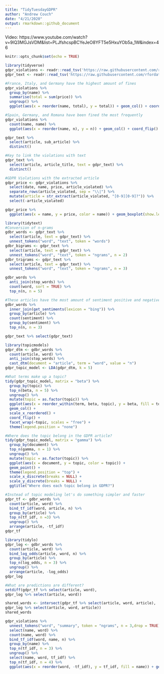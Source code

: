 ```yaml
---
title: "TidyTuesdayGDPR"
author: "Andrew Couch"
date: "4/21/2020"
output: rmarkdown::github_document
---
```


Video: https://www.youtube.com/watch?v=9lQ3MGJsVDM&list=PLJfshcspBCYeJeO8YFT5e5HxuYOb5a_1W&index=46

```r
knitr::opts_chunk$set(echo = TRUE)
```

```r
library(tidyverse)
gdpr_violations <- readr::read_tsv('https://raw.githubusercontent.com/rfordatascience/tidytuesday/master/data/2020/2020-04-21/gdpr_violations.tsv')
gdpr_text <- readr::read_tsv('https://raw.githubusercontent.com/rfordatascience/tidytuesday/master/data/2020/2020-04-21/gdpr_text.tsv')
```

```r
#France, Italy, and Germany have the highest amount of fines
gdpr_violations %>% 
  group_by(name) %>% 
  summarise(total = sum(price)) %>% 
  ungroup() %>% 
  ggplot(aes(x = reorder(name, total), y = total)) + geom_col() + coord_flip()
```


```r
#Spain, Germany, and Romana have been fined the most frequently 
gdpr_violations %>% 
  count(name, name) %>%  
  ggplot(aes(x = reorder(name, n), y = n)) + geom_col() + coord_flip()
```

```r
gdpr_text %>% 
  select(article, sub_article) %>% 
  distinct()
```

```r
#Key to link the violations with text
gdpr_text %>% 
  select(article, article_title, text = gdpr_text) %>% 
  distinct()
```



```r
#GDPR Violations with the extracted article
gdpr_price <- gdpr_violations %>% 
  select(date, name, price, article_violated) %>% 
  separate_rows(article_violated, sep = "\\|") %>% 
  mutate(article = str_extract(article_violated, "[0-9][0-9]?")) %>% 
  select(-article_violated)
```


```r
gdpr_price %>% 
  ggplot(aes(x = name, y = price, color = name)) + geom_boxplot(show.legend = FALSE) + geom_jitter(alpha = .1, show.legend = FALSE) + coord_flip() + scale_y_log10()
```



```r
library(tidytext)
#Conversion of n-grams
gdbr_words <- gdpr_text %>% 
  select(article, text = gdpr_text) %>% 
  unnest_tokens("word", "text", token = "words")
gdbr_bigrams <- gdpr_text %>% 
  select(article, text = gdpr_text) %>% 
  unnest_tokens("word", "text", token = "ngrams", n = 2)
gdbr_trigrams <- gdpr_text %>% 
  select(article, text = gdpr_text) %>% 
  unnest_tokens("word", "text", token = "ngrams", n = 3)
```




```r
gdbr_words %>% 
  anti_join(stop_words) %>% 
  count(word, sort = TRUE) %>% 
  top_n(n, n = 5) 
```


```r
#These articles have the most amount of sentiment positive and negative
gdbr_words %>% 
  inner_join(get_sentiments(lexicon = "bing")) %>% 
  group_by(article) %>% 
  count(sentiment) %>% 
  group_by(sentiment) %>% 
  top_n(n, n = 3)
```




```r
gdpr_text %>% select(gdpr_text)
```


```r
library(topicmodels)
gdpr_dtm <- gdbr_words %>% 
  count(article, word) %>% 
  anti_join(stop_words) %>% 
  cast_dtm(document = "article", term = "word", value = "n")
gdpr_topic_model <- LDA(gdpr_dtm, k = 5)
```


```r
#What terms make up a topic?
tidy(gdpr_topic_model, matrix = "beta") %>% 
  group_by(topic) %>% 
  top_n(beta, n = 5) %>% 
  ungroup() %>% 
  mutate(topic = as.factor(topic)) %>% 
  ggplot(aes(x = reorder_within(term, beta, topic), y = beta, fill = topic)) + 
  geom_col() + 
  scale_x_reordered() + 
  coord_flip() + 
  facet_wrap(~topic, scales = "free") + 
  theme(legend.position = "none")
```


```r
#Where does the topic belong in the GDPR article? 
tidy(gdpr_topic_model, matrix = "gamma") %>% 
  group_by(document) %>% 
  top_n(gamma, n = 1) %>% 
  ungroup() %>% 
  mutate(topic = as.factor(topic)) %>% 
  ggplot(aes(x = document, y = topic, color = topic)) + 
  geom_point() + 
  theme(legend.position = "top") +
  scale_x_discrete(breaks = NULL) + 
  scale_y_discrete(breaks = NULL) + 
  ggtitle("Where does each topic belong in GDPR?")
```


```r
#Instead of topic modeling let's do something simpler and faster 
gdpr_tf <- gdbr_words %>% 
  count(article, word) %>% 
  bind_tf_idf(word, article, n) %>% 
  group_by(article) %>% 
  top_n(tf_idf, n =3) %>% 
  ungroup() %>% 
  arrange(article, -tf_idf)
gdpr_tf
```


```r
library(tidylo)
gdpr_log <- gdbr_words %>% 
  count(article, word) %>% 
  bind_log_odds(article, word, n) %>% 
  group_by(article) %>% 
  top_n(log_odds, n = 3) %>% 
  ungroup() %>% 
  arrange(article, -log_odds)
gdpr_log
```



```r
#What are predictions are different? 
setdiff(gdpr_tf %>% select(article, word),
gdpr_log %>% select(article, word))
```


```r
shared_words <- intersect(gdpr_tf %>% select(article, word, article),
gdpr_log %>% select(article, word, article)) 
shared_words
```




```r
gdpr_violations %>% 
  unnest_tokens("word", "summary", token = "ngrams", n = 3,drop = TRUE) %>% 
  select(name, word) %>% 
  count(name, word) %>% 
  bind_tf_idf(word, name, n) %>% 
  group_by(name) %>% 
  top_n(tf_idf, n = 3) %>% 
  ungroup() %>% 
  select(name, word, tf_idf) %>% 
  top_n(tf_idf, n = 4) %>% 
  ggplot(aes(x = reorder(word, -tf_idf), y = tf_idf, fill = name)) + geom_col() + theme(legend.position = "top", axis.text.x = element_text(angle = 45, hjust = 1))
```
